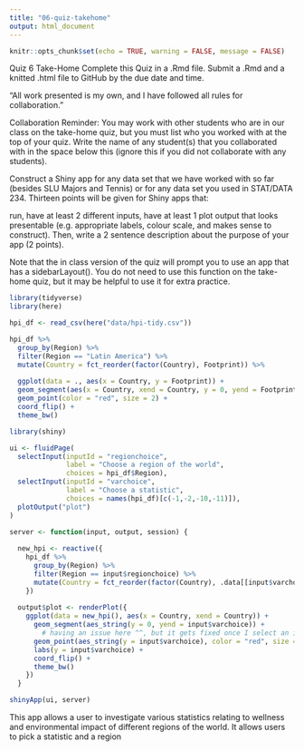 ```yaml
---
title: "06-quiz-takehome"
output: html_document
---
```


```r
knitr::opts_chunk$set(echo = TRUE, warning = FALSE, message = FALSE)
```

Quiz 6 Take-Home
Complete this Quiz in a .Rmd file. Submit a .Rmd and a knitted .html file to GitHub by the due date and time.

“All work presented is my own, and I have followed all rules for collaboration.”

Collaboration Reminder: You may work with other students who are in our class on the take-home quiz, but you must list who you worked with at the top of your quiz. Write the name of any student(s) that you collaborated with in the space below this (ignore this if you did not collaborate with any students).



Construct a Shiny app for any data set that we have worked with so far (besides SLU Majors and Tennis) or for any data set you used in STAT/DATA 234. Thirteen points will be given for Shiny apps that:

run,
have at least 2 different inputs,
have at least 1 plot output that looks presentable (e.g. appropriate labels, colour scale, and makes sense to construct).
Then, write a 2 sentence description about the purpose of your app (2 points).

Note that the in class version of the quiz will prompt you to use an app that has a sidebarLayout(). You do not need to use this function on the take-home quiz, but it may be helpful to use it for extra practice.

```r
library(tidyverse)
library(here)
```

```r
hpi_df <- read_csv(here("data/hpi-tidy.csv"))
```

```r
hpi_df %>%
  group_by(Region) %>%
  filter(Region == "Latin America") %>%
  mutate(Country = fct_reorder(factor(Country), Footprint)) %>%
  
  ggplot(data = ., aes(x = Country, y = Footprint)) + 
  geom_segment(aes(x = Country, xend = Country, y = 0, yend = Footprint)) + 
  geom_point(color = "red", size = 2) +
  coord_flip() +
  theme_bw()
```

```r
library(shiny)

ui <- fluidPage(
  selectInput(inputId = "regionchoice",
              label = "Choose a region of the world",
              choices = hpi_df$Region),
  selectInput(inputId = "varchoice",
              label = "Choose a statistic",
              choices = names(hpi_df)[c(-1,-2,-10,-11)]),
  plotOutput("plot")
)

server <- function(input, output, session) {
  
  new_hpi <- reactive({
    hpi_df %>%
      group_by(Region) %>%
      filter(Region == input$regionchoice) %>%
      mutate(Country = fct_reorder(factor(Country), .data[[input$varchoice]]))
    })
  
  output$plot <- renderPlot({
    ggplot(data = new_hpi(), aes(x = Country, xend = Country)) + 
      geom_segment(aes_string(y = 0, yend = input$varchoice)) + 
        # having an issue here ^^, but it gets fixed once I select an input
      geom_point(aes_string(y = input$varchoice), color = "red", size = 2) +
      labs(y = input$varchoice) + 
      coord_flip() +
      theme_bw()
    })
  }

shinyApp(ui, server)
```

This app allows a user to investigate various statistics relating to wellness and environmental impact of different regions of the world. It allows users to pick a statistic and a region


